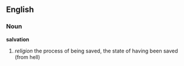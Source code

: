 ==English==
===Noun===
'''salvation'''
# ''religion'' the process of being saved, the state of having been saved (from hell)